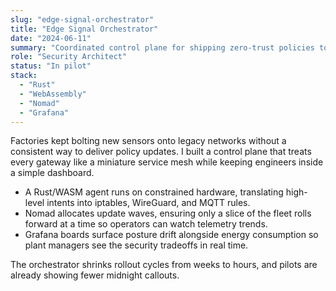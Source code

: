 ```yaml
---
slug: "edge-signal-orchestrator"
title: "Edge Signal Orchestrator"
date: "2024-06-11"
summary: "Coordinated control plane for shipping zero-trust policies to thousands of industrial gateways."
role: "Security Architect"
status: "In pilot"
stack:
  - "Rust"
  - "WebAssembly"
  - "Nomad"
  - "Grafana"
---
```


Factories kept bolting new sensors onto legacy networks without a consistent way to deliver policy updates. I built a control plane that treats every gateway like a miniature service mesh while keeping engineers inside a simple dashboard.

- A Rust/WASM agent runs on constrained hardware, translating high-level intents into iptables, WireGuard, and MQTT rules.
- Nomad allocates update waves, ensuring only a slice of the fleet rolls forward at a time so operators can watch telemetry trends.
- Grafana boards surface posture drift alongside energy consumption so plant managers see the security tradeoffs in real time.

The orchestrator shrinks rollout cycles from weeks to hours, and pilots are already showing fewer midnight callouts.
